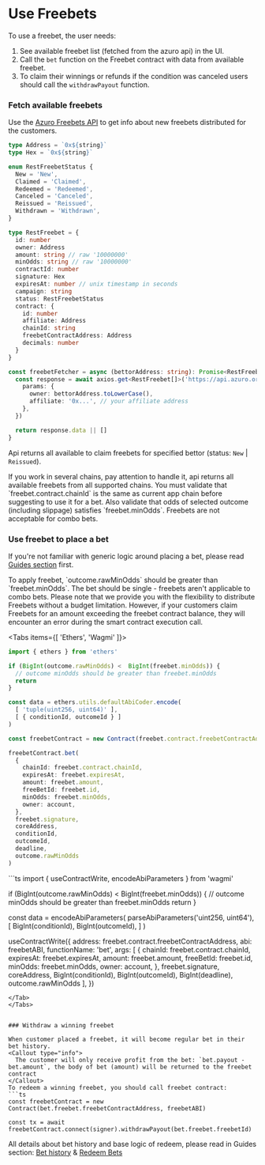 
# Use Freebets

To use a freebet, the user needs:
1. See available freebet list (fetched from the azuro api) in the UI.
2. Call the `bet` function on the Freebet contract with data from available freebet.
3. To claim their winnings or refunds if the condition was canceled users should call the `withdrawPayout` function.


### Fetch available freebets
Use the [Azuro Freebets API](https://api.azuro.org/api/v1/public/freebets/docs/static/index.html) to get info about new freebets distributed for the customers.

```ts copy
type Address = `0x${string}`
type Hex = `0x${string}`

enum RestFreebetStatus {
  New = 'New',
  Claimed = 'Claimed',
  Redeemed = 'Redeemed',
  Canceled = 'Canceled',
  Reissued = 'Reissued',
  Withdrawn = 'Withdrawn',
}

type RestFreebet = {
  id: number
  owner: Address
  amount: string // raw '10000000'
  minOdds: string // raw '10000000'
  contractId: number
  signature: Hex
  expiresAt: number // unix timestamp in seconds
  campaign: string
  status: RestFreebetStatus
  contract: {
    id: number
    affiliate: Address
    chainId: string
    freebetContractAddress: Address
    decimals: number
  }
}

const freebetFetcher = async (bettorAddress: string): Promise<RestFreebet[]> => {
  const response = await axios.get<RestFreebet[]>('https://api.azuro.org/api/v1/public/freebets/list', {
    params: {
      owner: bettorAddress.toLowerCase(),
      affiliate: '0x...', // your affiliate address
    },
  })

  return response.data || []
}
```

Api returns all available to claim freebets for specified bettor (status: `New` | `Reissued`).

<Callout type="warning">
  If you work in several chains, pay attention to handle it, api returns all available freebets from all supported chains.
  You must validate that `freebet.contract.chainId` is the same as current app chain before suggesting to use it for a bet.
  Also validate that odds of selected outcome (including slippage) satisfies `freebet.minOdds`.
</Callout>

<Callout type="alert">
  Freebets are not acceptable for combo bets.
</Callout>

### Use freebet to place a bet

If you're not familiar with generic logic around placing a bet, please read [Guides section](/guides/place-a-bet) first.

<Callout type="warning">
  To apply freebet, `outcome.rawMinOdds` should be greater than `freebet.minOdds`. The bet should be single - freebets aren't applicable to combo bets.
</Callout>

<Callout type="warning">
  Please note that we provide you with the flexibility to distribute Freebets without a budget limitation.
  However, if your customers claim Freebets for an amount exceeding the freebet contract balance,
  they will encounter an error during the smart contract execution call.
</Callout>

<Tabs items={[ 'Ethers', 'Wagmi' ]}>
<Tab>
```ts
import { ethers } from 'ethers'

if (BigInt(outcome.rawMinOdds) <  BigInt(freebet.minOdds)) {
  // outcome minOdds should be greater than freebet.minOdds
  return
}

const data = ethers.utils.defaultAbiCoder.encode(
  [ 'tuple(uint256, uint64)' ],
  [ { conditionId, outcomeId } ]
)

const freebetContract = new Contract(freebet.contract.freebetContractAddress, freebetABI)

freebetContract.bet(
  {
    chainId: freebet.contract.chainId,
    expiresAt: freebet.expiresAt,
    amount: freebet.amount,
    freeBetId: freebet.id,
    minOdds: freebet.minOdds,
    owner: account,
  },
  freebet.signature,
  coreAddress,
  conditionId,
  outcomeId,
  deadline,
  outcome.rawMinOdds
)
```
</Tab>
<Tab>
```ts
import { useContractWrite, encodeAbiParameters } from 'wagmi'

if (BigInt(outcome.rawMinOdds) <  BigInt(freebet.minOdds)) {
  // outcome minOdds should be greater than freebet.minOdds
  return
}

const data = encodeAbiParameters(
  parseAbiParameters('uint256, uint64'),
  [
    BigInt(conditionId),
    BigInt(outcomeId),
  ]
)

useContractWrite({
  address: freebet.contract.freebetContractAddress,
  abi: freebetABI,
  functionName: 'bet',
  args: [
    {
      chainId: freebet.contract.chainId,
      expiresAt: freebet.expiresAt,
      amount: freebet.amount,
      freeBetId: freebet.id,
      minOdds: freebet.minOdds,
      owner: account,
    },
    freebet.signature,
    coreAddress,
    BigInt(conditionId),
    BigInt(outcomeId),
    BigInt(deadline),
    outcome.rawMinOdds
  ],
})
```
</Tab>
</Tabs>


### Withdraw a winning freebet

When customer placed a freebet, it will become regular bet in their bet history.
<Callout type="info">
  The customer will only receive profit from the bet: `bet.payout - bet.amount`, the body of bet (amount) will be returned to the freebet contract
</Callout>
To redeem a winning freebet, you should call freebet contract:
```ts
const freebetContract = new Contract(bet.freebet.freebetContractAddress, freebetABI)

const tx = await freebetContract.connect(signer).withdrawPayout(bet.freebet.freebetId)
```

All details about bet history and base logic of redeem, please read in Guides section:
[Bet history](/guides/get-bets-history) & [Redeem Bets](/guides/redeem-bets)

